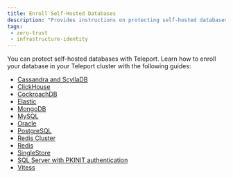 ```yaml
---
title: Enroll Self-Hosted Databases
description: "Provides instructions on protecting self-hosted databases in your infrastructure with Teleport."
tags:
 - zero-trust
 - infrastructure-identity
---
```


You can protect self-hosted databases with Teleport. Learn how to enroll your
database in your Teleport cluster with the following guides:

- [Cassandra and
  ScyllaDB](cassandra-self-hosted.mdx)
- [ClickHouse](clickhouse-self-hosted.mdx)
- [CockroachDB](cockroachdb-self-hosted.mdx)
- [Elastic](elastic.mdx)
- [MongoDB](mongodb-self-hosted.mdx)
- [MySQL](mysql-self-hosted.mdx)
- [Oracle](oracle-self-hosted.mdx)
- [PostgreSQL](postgres-self-hosted.mdx)
- [Redis Cluster](redis-cluster.mdx)
- [Redis](redis.mdx)
- [SingleStore](singlestore-self-hosted.mdx)
- [SQL Server with PKINIT
  authentication](sql-server-ad-pkinit.mdx)
- [Vitess](vitess.mdx)

